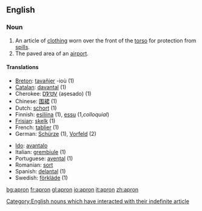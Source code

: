 ==English==

===Noun===
{{wikipedia}}
{{en-noun-reg}}

# An article of [[clothing]] worn over the front of the [[torso]] for protection from [[spill]]s.
# The paved area of an [[airport]].

====Translations====
{{top}}
*[[Breton]]: [[tavañjer]] {{f}} -ioù {{p}} (1)
*[[Catalan]]: [[davantal]] {{m}} (1)
*Cherokee: [[ᎠᏤᏌᏙ]] (aṣesado) (1)
*Chinese: [[围裙]] (1)
*Dutch: [[schort]] {{n}} (1)
*Finnish: [[esiliina]] (1), [[essu]] (1,''colloquial'')
*[[Frisian]]: [[skelk]] {{n}} (1)
*French: [[tablier]] {{m}} (1)
*German: [[Schürze]] {{f}} (1), [[Vorfeld]] {{n}} (2)
{{mid}}
*[[Ido]]: [[avantalo]]
*Italian: [[grembiule]] {{m}} (1)
*Portuguese: [[avental]] {{m}} (1)
*Romanian: [[sort]]
*Spanish: [[delantal]] {{m}} (1)
*Swedish: [[förkläde]] {{n}} (1)
{{bottom}}

[[Category:English nouns which have interacted with their indefinite article]]

[[bg:apron]]
[[fr:apron]]
[[gl:apron]]
[[io:apron]]
[[it:apron]]
[[zh:apron]]
